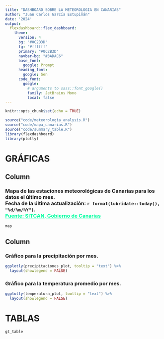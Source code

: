 ```yaml
---
title: "DASHBOARD SOBRE LA METEOROLOGIA EN CANARIAS"
author: "Juan Carlos García Estupiñán"
date: '2024'
output:
  flexdashboard::flex_dashboard:
    theme:
      version: 4
      bg: "#0C2B3D"   
      fg: "#ffffff" 
      primary: "#0C2B3D"
      navbar-bg: "#3ADAC6"
      base_font: 
        google: Prompt
      heading_font:
        google: Sen
      code_font:
        google: 
          # arguments to sass::font_google() 
          family: JetBrains Mono
          local: false
---
```


```r
knitr::opts_chunk$set(echo = TRUE)
```

<style>
  .navbar-inverse {                /* navbar */
    background-color: #A8F79E;
    border-color: #A8F79E;
  }
  .navbar-inverse .navbar-nav>.active > a, .navbar-inverse .navbar-nav>.active > a:hover, .navbar-inverse .navbar-nav>.active > a:focus {
    color: #ffffff;
    background-color: #a0dcff;     /* active tab */
  }
  .navbar-inverse .navbar-nav>li > a:hover, .navbar-inverse .navbar-nav > li > a:focus {
    color: #ffffff;
    background-color: #a0dcff;     /* inactive tab on hover/focus */
  }

  a {
    color: #00ffa1;
  }

  a:hover {
    color: white;
  }

  a:active {
    color: white;
  }

.nav-tabs-custom .nav-tabs > li > a {
  color: green;
} 

.nav-tabs-custom .nav-tabs > li.active > a {
  color: red;
} 

.nav-tabs-custom .nav-tabs > li.active > a:hover {
  color: purple;
}

</style>

```r
source("code/meteorologia_analysis.R")
source("code/mapa_canarias.R")
source("code/summary_table.R")
library(flexdashboard)
library(plotly)
```


GRÁFICAS
=======================================================================

Column {data-width=800}
-----------------------------------------------------------------------

### **Mapa de las estaciones meteorológicas de Canarias para los datos el último mes.<br>Fecha de la última actualización: `r format(lubridate::today(), "%d/%m/%Y")`.<br>[Fuente: SITCAN, Gobierno de Canarias](https://opendata.sitcan.es/dataset/sistema-de-observacion-meteorologica-de-canarias)**

```r
map
```



Column 
-----------------------------------------------------------------------

### **Gráfico para la precipitación por mes.** 

```r
ggplotly(precipitaciones_plot, tooltip = "text") %>% 
  layout(showlegend = FALSE)
```


### **Gráfico para la temperatura promedio por mes.**

```r
ggplotly(temperatura_plot, tooltip = "text") %>% 
  layout(showlegend = FALSE)
```


TABLAS
=======================================================================

```r
gt_table
```
